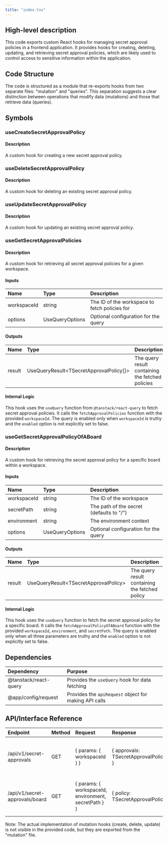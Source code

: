 ```yaml
---
title: "index.tsx"
---
```


## High-level description
This code exports custom React hooks for managing secret approval policies in a frontend application. It provides hooks for creating, deleting, updating, and retrieving secret approval policies, which are likely used to control access to sensitive information within the application.

## Code Structure
The code is structured as a module that re-exports hooks from two separate files: "mutation" and "queries". This separation suggests a clear distinction between operations that modify data (mutations) and those that retrieve data (queries).

## Symbols

### useCreateSecretApprovalPolicy
#### Description
A custom hook for creating a new secret approval policy.

### useDeleteSecretApprovalPolicy
#### Description
A custom hook for deleting an existing secret approval policy.

### useUpdateSecretApprovalPolicy
#### Description
A custom hook for updating an existing secret approval policy.

### useGetSecretApprovalPolicies
#### Description
A custom hook for retrieving all secret approval policies for a given workspace.

#### Inputs
| Name | Type | Description |
|:-----|:-----|:------------|
| workspaceId | string | The ID of the workspace to fetch policies for |
| options | UseQueryOptions | Optional configuration for the query |

#### Outputs
| Name | Type | Description |
|:-----|:-----|:------------|
| result | UseQueryResult&lt;TSecretApprovalPolicy[]&gt; | The query result containing the fetched policies |

#### Internal Logic
This hook uses the `useQuery` function from `@tanstack/react-query` to fetch secret approval policies. It calls the `fetchApprovalPolicies` function with the provided `workspaceId`. The query is enabled only when `workspaceId` is truthy and the `enabled` option is not explicitly set to false.

### useGetSecretApprovalPolicyOfABoard
#### Description
A custom hook for retrieving the secret approval policy for a specific board within a workspace.

#### Inputs
| Name | Type | Description |
|:-----|:-----|:------------|
| workspaceId | string | The ID of the workspace |
| secretPath | string | The path of the secret (defaults to "/") |
| environment | string | The environment context |
| options | UseQueryOptions | Optional configuration for the query |

#### Outputs
| Name | Type | Description |
|:-----|:-----|:------------|
| result | UseQueryResult&lt;TSecretApprovalPolicy&gt; | The query result containing the fetched policy |

#### Internal Logic
This hook uses the `useQuery` function to fetch the secret approval policy for a specific board. It calls the `fetchApprovalPolicyOfABoard` function with the provided `workspaceId`, `environment`, and `secretPath`. The query is enabled only when all three parameters are truthy and the `enabled` option is not explicitly set to false.

## Dependencies
| Dependency | Purpose |
|:-----------|:--------|
| @tanstack/react-query | Provides the `useQuery` hook for data fetching |
| @app/config/request | Provides the `apiRequest` object for making API calls |

## API/Interface Reference
| Endpoint | Method | Request | Response | Description |
|:---------|:-------|:--------|:---------|:------------|
| /api/v1/secret-approvals | GET | { params: { workspaceId } } | { approvals: TSecretApprovalPolicy[] } | Fetches all secret approval policies for a workspace |
| /api/v1/secret-approvals/board | GET | { params: { workspaceId, environment, secretPath } } | { policy: TSecretApprovalPolicy } | Fetches the secret approval policy for a specific board |

Note: The actual implementation of mutation hooks (create, delete, update) is not visible in the provided code, but they are exported from the "mutation" file.